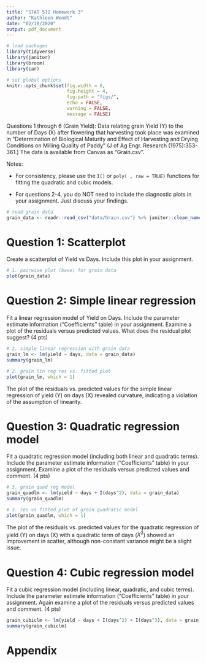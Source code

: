 ```yaml
---
title: "STAT 512 Homework 3"
author: "Kathleen Wendt"
date: "02/18/2020"
output: pdf_document
---
```


```r
# load packages
library(tidyverse)
library(janitor)
library(broom)
library(car)
```

```r
# set global options
knitr::opts_chunk$set(fig.width = 6, 
                      fig.height = 4, 
                      fig.path = "figs/",
                      echo = FALSE, 
                      warning = FALSE, 
                      message = FALSE)
```

Questions 1 through 6 (Grain Yield): Data relating grain Yield (Y) to the number of Days (X) after flowering that harvesting took place was examined in “Determination of Biological Maturity and Effect of Harvesting and Drying Conditions on Milling Quality of Paddy” (J of Ag Engr. Research (1975):353-361.) The data is available from Canvas as “Grain.csv”.

Notes:

- For consistency, please use the `I()` or `poly( , raw = TRUE)` functions for fitting the quadratic and cubic models.

- For questions 2-4, you do NOT need to include the diagnostic plots in your assignment. Just discuss your findings.

```r
# read grain data
grain_data <- readr::read_csv("data/Grain.csv") %>% janitor::clean_names()
```

# Question 1: Scatterplot

Create a scatterplot of Yield vs Days. Include this plot in your assignment.

```r
# 1. pairwise plot (base) for grain data
plot(grain_data)
```

# Question 2: Simple linear regression

Fit a linear regression model of Yield on Days. Include the parameter estimate information (“Coefficients” table) in your assignment. Examine a plot of the residuals versus predicted values. What does the residual plot suggest? (4 pts)

```r
# 2. simple linear regression with grain data
grain_lm <- lm(yield ~ days, data = grain_data)
summary(grain_lm)
```

```r
# 2. grain lin reg res vs. fitted plot
plot(grain_lm, which = 1)
```

The plot of the residuals vs. predicted values for the simple linear regression of yield (Y) on days (X) revealed curvature, indicating a violation of the assumption of linearity.

# Question 3: Quadratic regression model

Fit a quadratic regression model (including both linear and quadratic terms). Include the parameter estimate information (“Coefficients” table) in your assignment. Examine a plot of the residuals versus predicted values and comment. (4 pts)

```r
# 3. grain quad reg model
grain_quadlm <- lm(yield ~ days + I(days^2), data = grain_data)
summary(grain_quadlm)
```

```r
# 3. res vs fitted plot of grain quadratic model 
plot(grain_quadlm, which = 1)
```

The plot of the residuals vs. predicted values for the quadratic regression of yield (Y) on days (X) with a quadratic term of days ($X^2$) showed an improvement in scatter, although non-constant variance might be a slight issue.

# Question 4: Cubic regression model

Fit a cubic regression model (including linear, quadratic, and cubic terms). Include the parameter estimate information (“Coefficients” table) in your assignment. Again examine a plot of the residuals versus predicted values and comment. (4 pts)

```r
grain_cubiclm <- lm(yield ~ days + I(days^2) + I(days^3), data = grain_data)
summary(grain_cubiclm)
```



\newpage

# Appendix

```r
```
